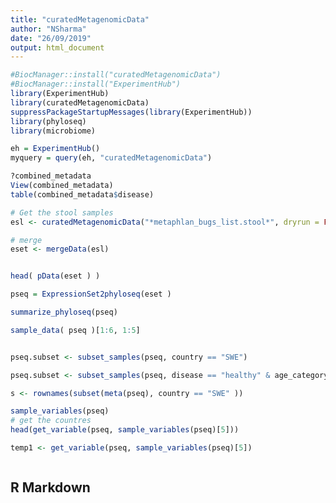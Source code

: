 ```yaml
---
title: "curatedMetagenomicData"
author: "NSharma"
date: "26/09/2019"
output: html_document
---
```


```r


#BiocManager::install("curatedMetagenomicData")
#BiocManager::install("ExperimentHub")
library(ExperimentHub)
library(curatedMetagenomicData)
suppressPackageStartupMessages(library(ExperimentHub))
library(phyloseq)
library(microbiome)

eh = ExperimentHub()
myquery = query(eh, "curatedMetagenomicData")

?combined_metadata
View(combined_metadata)
table(combined_metadata$disease)

# Get the stool samples
esl <- curatedMetagenomicData("*metaphlan_bugs_list.stool*", dryrun = FALSE)

# merge
eset <- mergeData(esl)


head( pData(eset ) )

pseq = ExpressionSet2phyloseq(eset )

summarize_phyloseq(pseq)

sample_data( pseq )[1:6, 1:5]


pseq.subset <- subset_samples(pseq, country == "SWE")

pseq.subset <- subset_samples(pseq, disease == "healthy" & age_category =="adult")

s <- rownames(subset(meta(pseq), country == "SWE" ))

sample_variables(pseq)
# get the countres
head(get_variable(pseq, sample_variables(pseq)[5]))

temp1 <- get_variable(pseq, sample_variables(pseq)[5])



```

## R Markdown
